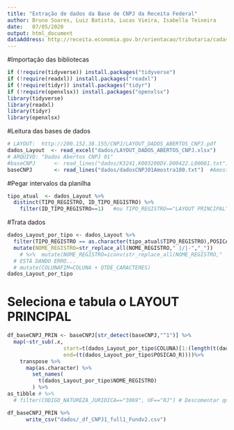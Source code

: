 ```yaml
---
title: "Extração de dados da Base de CNPJ da Receita Federal"
author: Bruno Soares, Luiz Batista, Lucas Vieira, Isabella Teixeira
date:   07/05/2020
output: html_document
dataAddress: http://receita.economia.gov.br/orientacao/tributaria/cadastros/cadastro-nacional-de-pessoas-juridicas-cnpj/dados-publicos-cnpj
---
```


#Importação das bibliotecas
```r
if (!require(tidyverse)) install.packages("tidyverse") 
if (!require(readxl)) install.packages("readxl") 
if (!require(tidyr)) install.packages("tidyr") 
if (!require(openxlsx)) install.packages("openxlsx") 
library(tidyverse)
library(readxl)
library(tidyr)
library(openxlsx)
```

#Leitura das bases de dados
```r
# LAYOUT:  http://200.152.38.155/CNPJ/LAYOUT_DADOS_ABERTOS_CNPJ.pdf
dados_Layout  <- read_excel("dados/LAYOUT_DADOS_ABERTOS_CNPJ.xlsx")
# ARQUIVO: "Dados Abertos CNPJ 01"
#baseCNPJ      <- read_lines("dados/K3241.K003200DV.D00422.L00001.txt")
baseCNPJ       <- read_lines("dados/dadosCNPJ01Amostra100.txt")  #Amostra com 100 linhas.
```

#Pegar intervalos da planilha
```r
tipo_atual  <- dados_Layout %>% 
  distinct(TIPO_REGISTRO, ID_TIPO_REGISTRO) %>%
    filter(ID_TIPO_REGISTRO==1)   #ou TIPO_REGISTRO=="LAYOUT PRINCIPAL"
```

#Trata dados
```r
dados_Layout_por_tipo <- dados_Layout %>% 
  filter(TIPO_REGISTRO == as.character(tipo_atual$TIPO_REGISTRO),POSICAO_R!="NA")   %>% 
  mutate(NOME_REGISTRO=str_replace_all(NOME_REGISTRO," |/|-","_"))  
    # %>%  mutate(NOME_REGISTRO=iconv(str_replace_all(NOME_REGISTRO," |/|-","_"), to="ASCII//TRANSLIT"))  %>%    
  # ESTÁ DANDO ERRO...
  # mutate(COLUNAFIM=COLUNA + QTDE_CARACTERES)
dados_Layout_por_tipo
```


# Seleciona e tabula o LAYOUT PRINCIPAL
```r
  
df_baseCNPJ_PRIN <- baseCNPJ[str_detect(baseCNPJ,"^1")] %>% 
  map(~str_sub(.x, 
                  start=t(dados_Layout_por_tipo$COLUNA)[1:(length(t(dados_Layout_por_tipo$COLUNA)))], 
                  end=(t(dados_Layout_por_tipo$POSICAO_R))))%>%
    transpose %>%
      map(as.character) %>%
        set_names(
          t(dados_Layout_por_tipo$NOME_REGISTRO)
        ) %>%
as_tibble # %>% 
  # filter(CODIGO_NATUREZA_JURIDICA=="3069", UF=="RJ") # Descomentar quando estiver utilizando o arquivo completo

```


```r
df_baseCNPJ_PRIN %>%  
      write_csv("dados/_df_CNPJ1_full1_Fundv2.csv")
```
